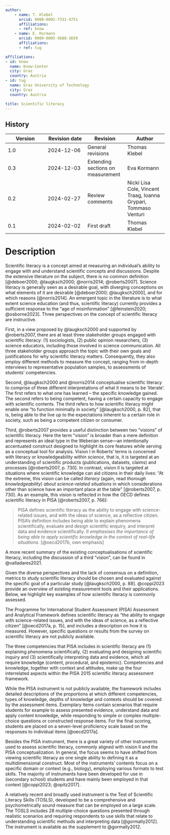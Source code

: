 ```yaml
---
author:
    - name: T. Klebel
      orcid: 0000-0002-7331-4751
      affiliations:
      - ref: know
    - name: E. Kormann
      orcid: 0009-0005-5680-3659
      affiliations:
      - ref: tug

affiliations:
- id: know
  name: Know-Center
  city: Graz
  country: Austria
- id: tug
  name: Graz University of Technology
  city: Graz
  country: Austria

title: Scientific literacy
---
```



::: {.callout collapse="true"}


# History

| Version | Revision date | Revision | Author |
|----|----|----|----|
| 1.0 | 2024-12-06 | General revisions | Thomas Klebel |
| 0.3 | 2024-12-03 | Extending sections on measurement | Eva Kormann |
| 0.2 | 2024-02-27 | Review comments | Nicki Lisa Cole, Vincent Traag, Ioanna Grypari, Tommaso Venturi |
| 0.1 | 2024-02-02 | First draft | Thomas Klebel |

:::

# Description

Scientific literacy is a concept aimed at measuring an individual's ability to engage with and understand scientific concepts and discussions. Despite the extensive literature on the subject, there is no common definition [@deboer2000; @laugksch2000; @norris2014; @roberts2007]. Science literacy is generally seen as a desirable goal, with diverging conceptions on what elements of it are desirable [@deboer2000; @laugksch2000], and for which reasons [@norris2014]. An emergent topic in the literature is to what extent science education (and thus, scientific literacy) currently provides a sufficient response to the "age of misinformation" [@feinstein2020; @osborne2023]. Three perspectives on the concept of scientific literacy are instructive.

First, in a view proposed by @laugksch2000 and supported by @roberts2007, there are at least three stakeholder groups engaged with scientific literacy: (1) sociologists, (2) public opinion researchers, (3) science educators, including those involved in science communication. All three stakeholder groups approach the topic with their own goals and justifications for why scientific literacy matters. Consequently, they also employ different methods to measure the concept, ranging from in-depth interviews to representative population samples, to assessments of students' competencies.

Second, @laugksch2000 and @norris2014 conceptualise scientific literacy to comprise of three different interpretations of what it means to be 'literate'. The first refers to what one has learned – the specific knowledge gained. The second refers to being competent, having a certain capacity to engage with scientific contents. The third refers to how scientific literacy might enable one "to function minimally in society" [@laugksch2000, p. 82], that is, being able to the live up to the expectations inherent to a certain role in society, such as being a competent citizen or consumer.

Third, @roberts2007 provides a useful distinction between two "visions" of scientific literacy. Here the term "vision" is broader than a mere definition and represents an ideal type in the Weberian sense—an intentionally accentuated construct designed to highlight its core features while serving as a conceptual tool for analysis. Vision I in Roberts' terms is concerned with literacy or knowledgeability *within science*, that is, it is targeted at an understanding of scientific products (publications, datasets, claims) and processes [@roberts2007, p. 730]. In contrast, vision II is targeted at situations where scientific knowledge can aid citizens in their daily lives: "At the extreme, this vision can be called *literacy* (again, read *thorough knowledgeability*) *about science-related situations* in which considerations other than science have an important place at the table" [@roberts2007, p. 730]. As an example, this vision is reflected in how the OECD defines scientific literacy in PISA [@roberts2007, p. 766]:

> PISA defines scientific literacy as the ability to engage with science-related issues, and with the ideas of science, as a reflective citizen. PISA's definition includes being able to explain phenomena scientifically, evaluate and design scientific enquiry, and interpret data and evidence scientifically. *It emphasises the importance of being able to apply scientific knowledge in the context of real-life situations.* [@oecd2017b, own emphasis]

A more recent summary of the existing conceptualisations of scientific literacy, including the discussion of a third "vision", can be found in @valladares2021.

Given the diverse perspectives and the lack of consensus on a definition, metrics to study scientific literacy should be chosen and evaluated against the specific goal of a particular study [@laugksch2000, p. 88]. @coppi2023 provide an overview of existing measurement tools and their applications. Below, we highlight key examples of how scientific literacy is commonly assessed.

The Programme for International Student Assessment (PISA) Assessment and Analytical Framework defines scientific literacy as "the ability to engage with science-related issues, and with the ideas of science, as a reflective citizen" [@oecd2017a, p. 15], and includes a description on how it is measured. However, specific questions or results from the survey on scientific literacy are not publicly available.

The three competencies that PISA includes in scientific literacy are (1) explaining phenomena scientifically, (2) evaluating and designing scientific inquiry and (3) scientifically interpreting data and evidence, which all require knowledge (content, procedural, and epistemic). Competencies and knowledge, together with context and attitudes, make up the four interrelated aspects within the PISA 2015 scientific literacy assessment framework.

While the PISA instrument is not publicly available, the framework includes detailed descriptions of the proportions at which different competencies, types of knowledge, depths of knowledge and contexts should be covered by the assessment items. Exemplary items contain scenarios that require students for example to assess presented evidence, understand data and apply content knowledge, while responding to simple or complex multiple-choice questions or constructed response items. For the final scoring, students are placed on a seven-level proficiency scale based on the responses to individual items [@oecd2017a].

Besides the PISA instrument, there is a great variety of other instruments used to assess scientific literacy, commonly aligned with vision II and the PISA conceptualization. In general, the focus seems to have shifted from viewing scientific literacy as one single ability to defining it as a multidimensional construct. Most of the instruments' contents focus on a specific domain or context (e.g., biology), employing various formats to test skills. The majority of instruments have been developed for use in (secondary school) students and have mainly been employed in that context [@coppi2023; @opitz2017].

A relatively recent and broadly used instrument is the Test of Scientific Literacy Skills (TOSLS), developed to be a comprehensive and psychometrically sound measure that can be employed on a large scale. The TOSLS includes 28 multiple-choice questions presented through realistic scenarios and requiring respondents to use skills that relate to understanding scientific methods and interpreting data [@gormally2012]. The instrument is available as the supplement to @gormally2012.
